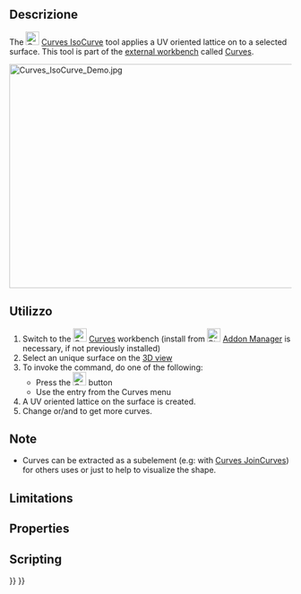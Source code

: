 <languages/>

{{Docnav
|[[Curves_TrimFace|TrimFace]]
|[[Curves_SketchOnSurface|SketchOnSurface]]
|[[Curves_Workbench|Curves]]
|IconL=Curves_TrimFace.svg
|IconR=Curves_SketchOnSurface.svg
|IconC=Curves_workbench_icon.svg
}}

{{GuiCommand
|Name=Curves IsoCurve
|MenuLocation=Surfaces → IsoCurve
|Workbenches=[[Curves_Workbench|Curves]]
|SeeAlso=[[Curves_JoinCurve|Curves JoinCurves]]
}}

<span id="Description"></span>
==Descrizione==

The [[Image:Curves_IsoCurve.svg|24px]] [[Curves_IsoCurve|Curves IsoCurve]] tool applies a UV oriented lattice on to a selected surface. This tool is part of the [[External_workbenches|external workbench]] called [[Curves_Workbench|Curves]].

[[File:Curves_IsoCurve_Demo.jpg|600x400px]]
{{Caption|Above: shows the before (left) and after (right) surface applied IsoCurve}}

<span id="Usage"></span>
==Utilizzo==

# Switch to the [[Image:Curves_workbench_icon.svg|24px]] [[Curves_Workbench|Curves]] workbench (install from [[Image:Std_AddonMgr.svg|24px]] [[Std_AddonMgr|Addon Manager]] is necessary, if not previously installed)
# Select an unique surface on the [[3D_view|3D view]]
# To invoke the command, do one of the following:
#* Press the [[Image:Curves_IsoCurve.svg|24px]] button
#* Use the {{MenuCommand|Surfaces → IsoCurve}} entry from the Curves menu
# A UV oriented lattice on the surface is created.
# Change {{incode|NumberU}} or/and {{incode|NumberV}} to get more curves.

<span id="Notes"></span>
==Note==

* Curves can be extracted as a subelement (e.g: with [[Curves_JoinCurve|Curves JoinCurves]]) for others uses or just to help to visualize the shape.

==Limitations==


==Properties==


==Scripting==


{{Docnav
|[[Curves_TrimFace|TrimFace]]
|[[Curves_SketchOnSurface|SketchOnSurface]]
|[[Curves_Workbench|Curves]]
|IconL=Curves_TrimFace.svg
|IconR=Curves_SketchOnSurface.svg
|IconC=Curves_workbench_icon.svg
}}

{{Curves Tools navi{{#translation:}}}}
{{Userdocnavi{{#translation:}}}}